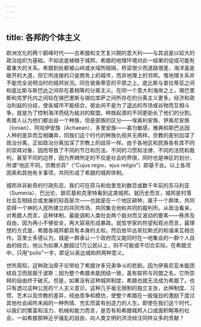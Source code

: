 ```yaml
---
---
---
```

title: 各邦的个体主义
---




欧洲文化的两个巅峰时代——古希腊和文艺复兴期的意大利——与其说是以较大的政治组织为基础，不如说是植根于城邦。希腊的地理环境对此一结果的促成可能有着重大的关系。希腊到处都被山岭或水域所阻隔，桥梁很少而道路很差，海洋虽是敞开的大道，但它所连接的只是商务上的城市，而非地理上的邻邦。惟地理关系并不能完全说明当时的城邦状况。同在彼奥蒂亚的平原之上，底比斯与普拉蒂亚之间和底比斯与斯巴达之间存在着相等的分离主义。在同一个意大利海岸之上，锡巴里斯和克罗托内之间较在锡巴里斯与锡拉库萨之间所存在的分离主义更多。经济和政治利益的分歧，使各城市不能结合，彼此间不是为了遥远的市场或谷物而互相斗争，就是为了控制海洋而结为敌对的联盟。种族起源的不同更助长了他们的分割。希腊人认为他们都出自一个种族，但是部族的区分——埃奥利安族、伊奥尼安族（Ionian）、阿哈伊安族（Achaean）、多里安族——甚为敏感，雅典和斯巴达因人种的差异而互相嫌弃，同我们这个时代的种族仇视并无两样。宗教的差别加深了政治分离，正如政治分离加深了宗教上的歧异一样。由于各地区和民族各有其不同的崇拜对象，因而导致了不同的节日和历法、不同的习惯和法律、不同的法院和裁判，甚至不同的边界，因为界碑所定的不仅是社会的界限，同时也是神区的划分，所谓“地区不同，宗教亦异”（“Cujus regio，ejus religio”）即基于此。以上各项因素和其他有关事项，共同形成了希腊的城邦体制。

城邦并非新奇的行政形态，我们可在荷马和伯里克利数百或数千年前的苏马利亚（Sumeria）、巴比伦、腓尼基和克里特看到这类城邦。就历史而言，城邦是村落社会互相结合或发展的较高层次——也就是在一个地区耕种，属于一个群体，共同崇拜一个神的人民所建立的共同市场、共同集合地和共同的裁判所。从政治看来，对希腊人而言，这种体制，最能调和人类社会两个敌对而又波动的要素——秩序及自由，因为再小不够安全，再大容易形成暴政。就哲学家的热望和观点而言，最理想的方式是，希腊各城邦都具有本身的主权，然后依毕达哥拉斯式的和谐来互相合作。亚里士多德认为，城是一群承认一个政府而又能同时在一地集会的一群个人自由的结合。他认为如果人数超过1万公民以上，则不可能或不切合实际。在希腊文中，只用“polis”一字，即足以表达城和邦两种意义。

世所周知，这种政治原子论带给了希腊许多兄弟争斗的悲剧。因为伊奥尼亚未能团结自卫而屈服于波斯；因为整个希腊未能团结一致，虽有联邦与同盟之名，它所崇拜的自由终于破灭。但是，如果没有这种城邦制度，希腊也就无法成为希腊了。也只有透过这种公民的个人主义意识，这种几乎毫无限制的独立主张，此种制度、习惯、艺术以及宗教的差异，经由竞争和模仿，使整个希腊在一股强劲的激励下度过其他社会闻所未闻的一种热情、充实而富有创造力的人生。即使在我们这个时代，以我们的繁富和活力、机械和能力而言，是否有和希腊城邦人口或面积略等的社会，一如希腊那种近乎骚乱的自由，向人类文明的洪流倾注同样众多的贡献？